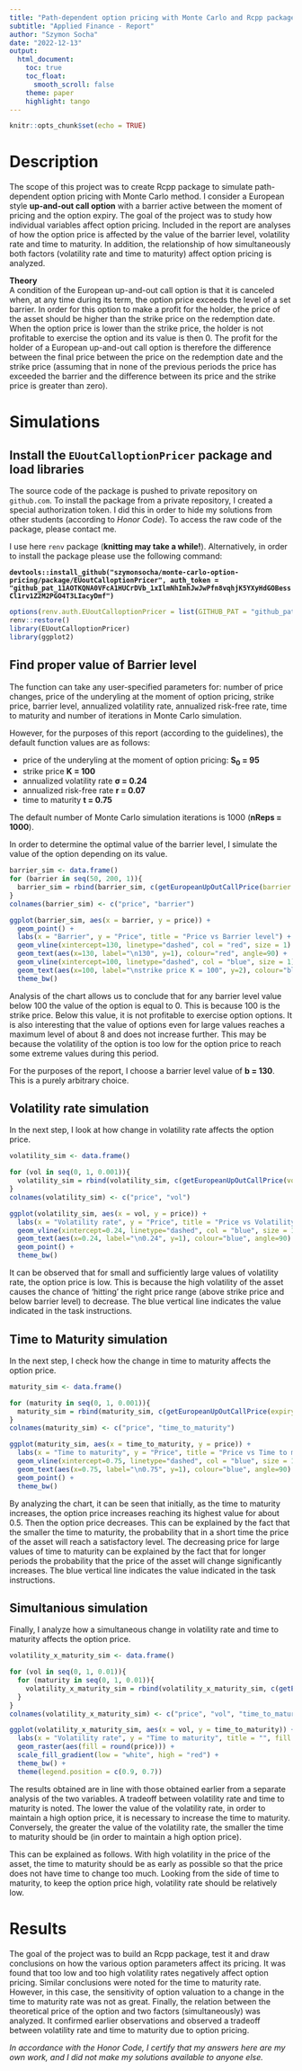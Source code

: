 ```yaml
---
title: "Path-dependent option pricing with Monte Carlo and Rcpp package"
subtitle: "Applied Finance - Report"
author: "Szymon Socha"
date: "2022-12-13"
output: 
  html_document:
    toc: true
    toc_float:
      smooth_scroll: false
    theme: paper
    highlight: tango
---
```


```r
knitr::opts_chunk$set(echo = TRUE)
```

# Description

The scope of this project was to create Rcpp package to simulate path-dependent option pricing with Monte Carlo method.
I consider a European style **up-and-out call option** with a barrier active between the moment of pricing and the option expiry.
The goal of the project was to study how individual variables affect option pricing. Included in the report are analyses of how the option price is affected by the value of the barrier level, volatility rate and time to maturity. In addition, the relationship of how simultaneously both factors (volatility rate and time to maturity) affect option pricing is analyzed. 

**Theory**
<br> A condition of the European up-and-out call option is that it is canceled when, at any time during its term, the option price exceeds the level of a set barrier. In order for this option to make a profit for the holder, the price of the asset should be higher than the strike price on the redemption date. When the option price is lower than the strike price, the holder is not profitable to exercise the option and its value is then 0. The profit for the holder of a European up-and-out call option is therefore the difference between the final price between the price on the redemption date and the strike price (assuming that in none of the previous periods the price has exceeded the barrier and the difference between its price and the strike price is greater than zero).

# Simulations

## Install the `EUoutCalloptionPricer` package and load libraries

The source code of the package is pushed to private repository on `github.com`. To install the package from a private repository, I created a special authorization token. I did this in order to hide my solutions from other students (according to *Honor Code*). To access the raw code of the package, please contact me.

I use here `renv` package (**knitting may take a while!**). Alternatively, in order to install the package please use the following command:

**`devtools::install_github("szymonsocha/monte-carlo-option-pricing/package/EUoutCalloptionPricer", auth_token = "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")`**

```r
options(renv.auth.EUoutCalloptionPricer = list(GITHUB_PAT = "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"))
renv::restore()
library(EUoutCalloptionPricer)
library(ggplot2)
```

## Find proper value of Barrier level

The function can take any user-specified parameters for: number of price changes, price of the underyling at the moment of option pricing, strike price, barrier level, annualized volatility rate, annualized risk-free rate, time to maturity and number of iterations in Monte Carlo simulation.

However, for the purposes of this report (according to the guidelines), the default function values are as follows:

* price of the underyling at the moment of option pricing: **S<sub>0</sub> = 95**
* strike price **K = 100**
* annualized volatility rate **σ = 0.24**
* annualized risk-free rate **r = 0.07**
* time to maturity **t = 0.75**

The default number of Monte Carlo simulation iterations is 1000 (**nReps = 1000**).

In order to determine the optimal value of the barrier level, I simulate the value of the option depending on its value.

```r
barrier_sim <- data.frame()
for (barrier in seq(50, 200, 1)){
  barrier_sim = rbind(barrier_sim, c(getEuropeanUpOutCallPrice(barrier = barrier), barrier))
}
colnames(barrier_sim) <- c("price", "barrier")
```

```r
ggplot(barrier_sim, aes(x = barrier, y = price)) +
  geom_point() +
  labs(x = "Barrier", y = "Price", title = "Price vs Barrier level") +
  geom_vline(xintercept=130, linetype="dashed", col = "red", size = 1) +
  geom_text(aes(x=130, label="\n130", y=1), colour="red", angle=90) +
  geom_vline(xintercept=100, linetype="dashed", col = "blue", size = 1) +
  geom_text(aes(x=100, label="\nstrike price K = 100", y=2), colour="blue", angle=90) +
  theme_bw()
```

Analysis of the chart allows us to conclude that for any barrier level value below 100 the value of the option is equal to 0. This is because 100 is the strike price. Below this value, it is not profitable to exercise option options. It is also interesting that the value of options even for large values reaches a maximum level of about 8 and does not increase further. This may be because the volatility of the option is too low for the option price to reach some extreme values during this period.

For the purposes of the report, I choose a barrier level value of **b = 130**. This is a purely arbitrary choice.


## Volatility rate simulation

In the next step, I look at how change in volatility rate affects the option price.

```r
volatility_sim <- data.frame()

for (vol in seq(0, 1, 0.001)){
  volatility_sim = rbind(volatility_sim, c(getEuropeanUpOutCallPrice(vol = vol), vol))
}
colnames(volatility_sim) <- c("price", "vol")
```

```r
ggplot(volatility_sim, aes(x = vol, y = price)) + 
  labs(x = "Volatility rate", y = "Price", title = "Price vs Volatility rate") +
  geom_vline(xintercept=0.24, linetype="dashed", col = "blue", size = 1) +
  geom_text(aes(x=0.24, label="\n0.24", y=1), colour="blue", angle=90) +
  geom_point() +
  theme_bw()
```

It can be observed that for small and sufficiently large values of volatility rate, the option price is low. This is because the high volatility of the asset causes the chance of 'hitting' the right price range (above strike price and below barrier level) to decrease. The blue vertical line indicates the value indicated in the task instructions.


## Time to Maturity simulation

In the next step, I check how the change in time to maturity affects the option price.

```r
maturity_sim <- data.frame()

for (maturity in seq(0, 1, 0.001)){
  maturity_sim = rbind(maturity_sim, c(getEuropeanUpOutCallPrice(expiry = maturity), maturity))
}
colnames(maturity_sim) <- c("price", "time_to_maturity")
```

```r
ggplot(maturity_sim, aes(x = time_to_maturity, y = price)) +
  labs(x = "Time to maturity", y = "Price", title = "Price vs Time to maturity") +
  geom_vline(xintercept=0.75, linetype="dashed", col = "blue", size = 1) +
  geom_text(aes(x=0.75, label="\n0.75", y=1), colour="blue", angle=90) +
  geom_point() +
  theme_bw()
```

By analyzing the chart, it can be seen that initially, as the time to maturity increases, the option price increases reaching its highest value for about 0.5. Then the option price decreases. This can be explained by the fact that the smaller the time to maturity, the probability that in a short time the price of the asset will reach a satisfactory level. The decreasing price for large values of time to maturity can be explained by the fact that for longer periods the probability that the price of the asset will change significantly increases.
The blue vertical line indicates the value indicated in the task instructions.


## Simultanious simulation

Finally, I analyze how a simultaneous change in volatility rate and time to maturity affects the option price.

```r
volatility_x_maturity_sim <- data.frame()

for (vol in seq(0, 1, 0.01)){
  for (maturity in seq(0, 1, 0.01)){
    volatility_x_maturity_sim = rbind(volatility_x_maturity_sim, c(getEuropeanUpOutCallPrice(vol = vol, expiry = maturity), vol, maturity))
  }
}
colnames(volatility_x_maturity_sim) <- c("price", "vol", "time_to_maturity")
```

```r
ggplot(volatility_x_maturity_sim, aes(x = vol, y = time_to_maturity)) +
  labs(x = "Volatility rate", y = "Time to maturity", title = "", fill = "Price") +
  geom_raster(aes(fill = round(price))) +
  scale_fill_gradient(low = "white", high = "red") +
  theme_bw() +
  theme(legend.position = c(0.9, 0.7))
```

The results obtained are in line with those obtained earlier from a separate analysis of the two variables. A tradeoff between volatility rate and time to maturity is noted. The lower the value of the volatility rate, in order to maintain a high option price, it is necessary to increase the time to maturity. Conversely, the greater the value of the volatility rate, the smaller the time to maturity should be (in order to maintain a high option price). 

This can be explained as follows. With high volatility in the price of the asset, the time to maturity should be as early as possible so that the price does not have time to change too much. Looking from the side of time to maturity, to keep the option price high, volatility rate should be relatively low.


# Results

The goal of the project was to build an Rcpp package, test it and draw conclusions on how the various option parameters affect its pricing. It was found that too low and too high volatility rates negatively affect option pricing. Similar conclusions were noted for the time to maturity rate. However, in this case, the sensitivity of option valuation to a change in the time to maturity rate was not as great. Finally, the relation between the theoretical price of the option and two factors (simultaneously) was analyzed. It confirmed earlier observations and observed a tradeoff between volatility rate and time to maturity due to option pricing.


*In accordance with the Honor Code, I certify that my answers here are my own work, and I did not make my solutions available to anyone else.*
